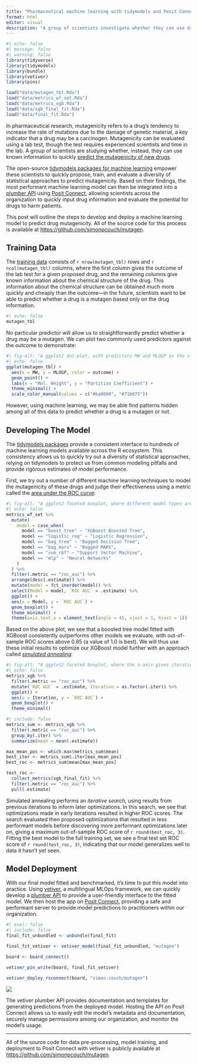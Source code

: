 ```yaml
---
title: "Pharmaceutical machine learning with tidymodels and Posit Connect"
format: html
editor: visual
description: "A group of scientists investigate whether they can use drug information to predict if a proposed drug could be a mutagen (i.e. toxicity caused by damage to DNA). Deploying a tidymodels machine learning model with Posit Connect, these scientists can rapidly assess new drugs for their potential harm to patients."
---
```


```r
#| echo: false
#| message: false
#| warning: false
library(tidyverse)
library(tidymodels)
library(bundle)
library(vetiver)
library(pins)

load("data/mutagen_tbl.Rda")
load("data/metrics_wf_set.Rda")
load("data/metrics_xgb.Rda")
load("data/xgb_final_fit.Rda")
load("data/final_fit.Rda")
```

In pharmaceutical research, mutagenicity refers to a drug's tendency to increase the rate of mutations due to the damage of genetic material, a key indicator that a drug may be a carcinogen. Mutagenicity can be evaluated using a lab test, though the test requires experienced scientists and time in the lab. A group of scientists are studying whether, instead, they can use known information to quickly [predict the mutagenicity of new drugs](doi.org/10.1021/jm040835a).

The open-source [tidymodels packages for machine learning](https://www.tidymodels.org/) empower these scientists to quickly propose, train, and evaluate a diversity of statistical approaches to predict mutagenicity. Based on their findings, the most performant machine learning model can then be integrated into a [plumber API](https://www.rplumber.io/) using [Posit Connect](https://posit.co/products/enterprise/connect/), allowing scientists across the organization to quickly input drug information and evaluate the potential for drugs to harm patients.

This post will outline the steps to develop and deploy a machine learning model to predict drug mutagenicity. All of the source code for this process is available at [https://github.com/simonpcouch/mutagen](https://github.com/simonpcouch/mutagen).

## Training Data

The [training data](https://CRAN.R-project.org/package=QSARdata) consists of `r nrow(mutagen_tbl)` rows and `r ncol(mutagen_tbl)` columns, where the first column gives the outcome of the lab test for a given proposed drug, and the remaining columns give known information about the chemical structure of the drug. This information about the chemical structure can be obtained much more quickly and cheaply than the outcome---in the future, scientists want to be able to predict whether a drug is a mutagen based only on the drug information.

```r
#| echo: false
mutagen_tbl
```

No particular predictor will allow us to straightforwardly predict whether a drug may be a mutagen. We can plot two commonly used predictors against the outcome to demonstrate:

```r
#| fig-alt: "A ggplot2 dot-plot, with predictors MW and MLOGP on the x and y axes. Points are colored depending on the outcome, with red denoting mutagens and green denoting nonmutagens. The red and green clouds of points are largely intermixed, showing that these two predictors do not separate these classes well on their own."
#| echo: false
ggplot(mutagen_tbl) +
  aes(x = MW, y = MLOGP, color = outcome) +
  geom_point() +
  labs(x = "Mol. Weight", y = "Partition Coefficient") +
  theme_minimal() +
  scale_color_manual(values = c("#ba0600", "#71b075"))
```

However, using machine learning, we may be able find patterns hidden among all of this data to predict whether a drug is a mutagen or not.

## Developing The Model

The [tidymodels packages](https://www.tidymodels.org/) provide a consistent interface to hundreds of machine learning models available across the R ecosystem. This consistency allows us to quickly try out a diversity of statistical approaches, relying on tidymodels to protect us from common modeling pitfalls and provide rigorous estimates of model performance.

First, we try out a number of different machine learning techniques to model the mutagenicity of these drugs and judge their effectiveness using a metric called the [area under the ROC curve](https://bookdown.org/max/FES/measuring-performance.html#class-metrics "ROC curves"):

```r
#| fig-alt: "A ggplot2 faceted boxplot, where different model types are on the x-axis and the out-of-sample ROC AUCs associated with those models are on the y-axis. The shown metrics values range from 0 to around 0.9. The x-axis is roughly sorted by descending ROC AUC, where the left-most model, XGBoost Boosted Tree, tends to have the best performance. Other models proposed were, from left to right, Bagged Decision Tree, Support Vector Machine, Logistic Regression, Bagged MARS, and Neural Network."
#| echo: false
metrics_wf_set %>%
  mutate(
    model = case_when(
      model == "boost_tree" ~ "XGBoost Boosted Tree",
      model == "logistic_reg" ~ "Logistic Regression",
      model == "bag_tree" ~ "Bagged Decision Tree",
      model == "bag_mars" ~ "Bagged MARS",
      model == "svm_rbf" ~ "Support Vector Machine",
      model == "mlp" ~ "Neural Networks"
    )
  ) %>%
  filter(.metric == "roc_auc") %>%
  arrange(desc(.estimate)) %>%
  mutate(model = fct_inorder(model)) %>%
  select(Model = model, `ROC AUC` = .estimate) %>%
  ggplot() +
  aes(x = Model, y = `ROC AUC`) +
  geom_boxplot() +
  theme_minimal() +
  theme(axis.text.x = element_text(angle = 45, vjust = 1, hjust = 1))
```

Based on the above plot, we see that a boosted tree model fitted with XGBoost consistently outperforms other models we evaluate, with out-of-sample ROC scores above 0.85 (a value of 1.0 is best). We will thus use these initial results to optimize our XGBoost model further with an approach called [*simulated annealing*](https://finetune.tidymodels.org/reference/tune_sim_anneal.html):

```r
#| fig-alt: "A ggplot2 faceted boxplot, where the x-axis gives iterations ranging from 0 to 25, and the y-axis gives the distribution of out-of-sample ROC AUCs for that iteration. With some exceptions in iterations 14 through 17, the interquartile range in most iterations is 0.86 to 0.92."
#| echo: false
metrics_xgb %>%
  filter(.metric == "roc_auc") %>%
  mutate(`ROC AUC` = .estimate, Iteration = as.factor(.iter)) %>%
  ggplot() +
  aes(x = Iteration, y = `ROC AUC`) +
  geom_boxplot() +
  theme_minimal()
```

```r
#| include: false
metrics_sum <- metrics_xgb %>%
  filter(.metric == "roc_auc") %>%
  group_by(.iter) %>%
  summarize(mean = mean(.estimate))

max_mean_pos <- which.max(metrics_sum$mean)
best_iter <- metrics_sum$.iter[max_mean_pos]
best_roc <- metrics_sum$mean[max_mean_pos]

test_roc <- 
  collect_metrics(xgb_final_fit) %>%
  filter(.metric == "roc_auc") %>%
  pull(.estimate)
```

Simulated annealing performs an *iterative search*, using results from previous iterations to inform later optimizations. In this search, we see that optimizations made in early iterations resulted in higher ROC scores. The search evaluated then proposed optimizations that resulted in less performant models before discovering more performant optimizations later on, giving a maximum out-of-sample ROC score of `r round(best_roc, 3)`. Fitting the best model to the full training set, we see a final test set ROC score of `r round(test_roc, 3)`, indicating that our model generalizes well to data it hasn't yet seen.

## Model Deployment

With our final model fitted and benchmarked, it's time to put this model into practice. Using [vetiver](https://vetiver.rstudio.com/), a multilingual MLOps framework, we can quickly develop a [plumber API](https://www.rplumber.io/) to provide a user-friendly interface to the fitted model. We then host the app on [Posit Connect](https://posit.co/products/enterprise/connect/), providing a safe and performant server to provide model predictions to practitioners within our organization.

```r
#| eval: false
#| include: false
final_fit_unbundled <- unbundle(final_fit)

final_fit_vetiver <- vetiver_model(final_fit_unbundled, "mutagen")

board <- board_connect()

vetiver_pin_write(board, final_fit_vetiver)

vetiver_deploy_rsconnect(board, "simon.couch/mutagen")
```

![](figures/connect_mutagen.gif){fig-alt="A GIF screenshot of a Posit Connect instance hosting the vetiver model's plumber API, titled Mutagen Model API. The cursor first navigates over four user-facing tabs, providing templates for pinging, pinning, and predicting using the hosted model. A sidebar for Posit Connect gives additional controls for metadata, security, and scheduling."}

The vetiver plumber API provides documentation and templates for generating predictions from the deployed model. Hosting the API on Posit Connect allows us to easily edit the model's metadata and documentation, securely manage permissions among our organization, and monitor the model's usage.

----

All of the source code for data pre-processing, model training, and deployment to Posit Connect with vetiver is publicly available at [https://github.com/simonpcouch/mutagen](https://github.com/simonpcouch/mutagen).
